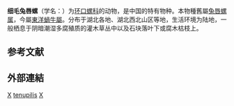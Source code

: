 {{Speciesbox
 | taxon = Japonia tenuipilis
 | authority = (Gredler, 1887){{r|MolluscaBase}}
 | synonyms_ref = {{r|MolluscaBase}}
 | synonyms = 
* ''Lagochilus tenuipilis'' <small>Gredler, 1887</small>{{r|id10938}}
* ''[[Lagocheilus|Lagocheilus]] tenuipilis'' <small>(Gredler, 1887)</small>
}}

'''细毛兔唇螺'''（学名：{{lang|la|''Japonia tenuipilis''}}）为[[环口螺科|环口螺科]]{{r|id10938|MolluscaBase}}的动物，是中国的特有物种{{r|id10938}}。本物種舊屬[[兔唇螺属|兔唇螺属]]{{r|id10938}}，今屬[[東洋蝸牛屬|東洋蝸牛屬]]{{r|MolluscaBase}}。分布于湖北各地、湖北西北山区等地，生活环境为陆地{{r|id10938}}，一般栖息于阴暗潮湿多腐殖质的灌木草丛中以及石块落叶下或腐木枯枝上{{r|id10938}}。

== 参考文献 ==
{{reflist |refs=
<ref name='id10938'>{{cite web
 | url =http://www.bioinfo.cn/db05/BjdwSpecies.php?action=view&id=10938| deadurl =yes| archiveurl =https://web.archive.org/web/20160305101453/http://www.bioinfo.cn/db05/BjdwSpecies.php?action=view&id=10938
 | title =细毛兔唇螺| work =《中国动物物种编目数据库》
 | publisher =中国科学院微生物研究所| author =中国科学院动物研究所
 | accessdate =2009-04-28| archivedate =2016-03-05 |language=zh-hans }}</ref>
<ref name="MolluscaBase">{{MolluscaBase |id=1374265
 |taxon=Lagochilus tenuipilis |authority=Gredler, 1887
 |last1=Páll-Gergely |first=Barna
 |date=2020-06-21 |access-date=2021-02-01 }}</ref>
}}

== 外部連結 ==
{{taxonbar}}
[[Category:_1887年描述的动物|X]]
[[Category:東洋蝸牛屬|tenupilis]]
[[Category:中国特有软体动物|X]]
{{软体动物小作品}}